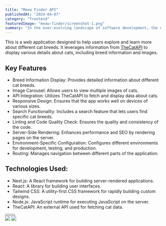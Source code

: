 ```yaml
---
title: "Meow Finder API"
publishedAt: "2024-04-07"
category: "frontend"
featuredImage: "meow-finder/screenshot-1.png"
summary: "In the ever-evolving landscape of software development, the debate between dynamic and static typing continues to be a hot topic."
---
```


This is a web application designed to help users explore and learn more about different cat breeds. It leverages information from <a href="https://thecatapi.com/" target="_blank">TheCatAPI</a> to display various details about cats, including breed information and images.

## Key Features

- Breed Information Display: Provides detailed information about different cat breeds.
- Image Carousel: Allows users to view multiple images of cats.
- API Integration: Utilizes TheCatAPI to fetch and display data about cats.
- Responsive Design: Ensures that the app works well on devices of various sizes.
- Search Functionality: Includes a search feature that lets users find specific cat breeds.
- Linting and Code Quality Check: Ensures the quality and consistency of the code.
- Server-Side Rendering: Enhances performance and SEO by rendering pages on the server.
- Environment-Specific Configuration: Configures different environments for development, testing, and production.
- Routing: Manages navigation between different parts of the application.

## Technologies Used:

- Next.js: A React framework for building server-rendered applications.
- React: A library for building user interfaces.
- Tailwind CSS: A utility-first CSS framework for rapidly building custom designs.
- Node.js: JavaScript runtime for executing JavaScript on the server.
- TheCatAPI: An external API used for fetching cat data.

<div className="my-12 flex items-center gap-x-4">
  <Button href="https://meow-finder.vercel.app/" title="View project" />
  <Button
    href="https://www.figma.com/file/LHpjsseXiKs81YFR82eHwq/Untitled?type=design&node-id=0%3A1&mode=design&t=ukvHpgRv1jWHhbNJ-1"
    title="Figma file"
  />
</div>

<div className="flex flex-col gap-y-8">
  <Image
    src="/projects/meow-finder/screenshot-1.png"
    width={1440}
    height={1000}
  />
  <Image
    src="/projects/meow-finder/screenshot-2.png"
    width={1440}
    height={1000}
  />
</div>
